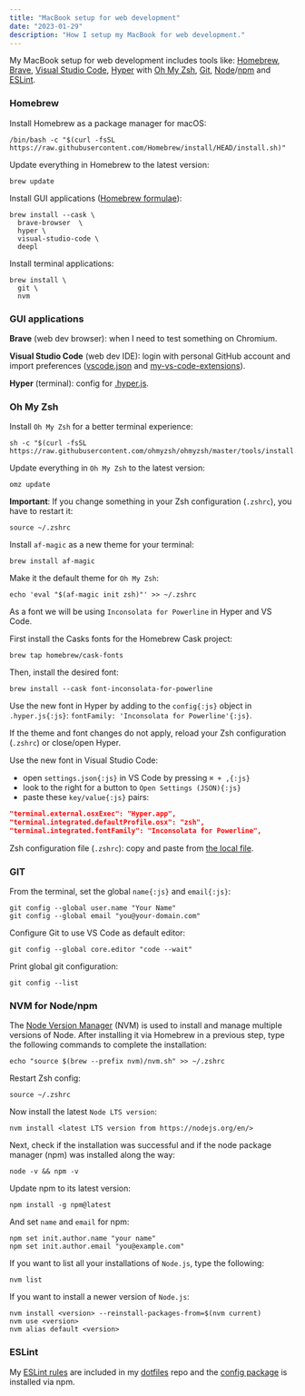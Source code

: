```yaml
---
title: "MacBook setup for web development"
date: "2023-01-29"
description: "How I setup my MacBook for web development."
---
```


My MacBook setup for web development includes tools like: [Homebrew](https://brew.sh), [Brave](https://brave.com), [Visual Studio Code](https://code.visualstudio.com), [Hyper](https://hyper.is) with [Oh My Zsh](https://ohmyz.sh), [Git](https://git-scm.com), [Node](https://nodejs.org)/[npm](https://www.npmjs.com) and [ESLint](https://eslint.org).

### Homebrew

Install Homebrew as a package manager for macOS:

```shell title="Terminal"
/bin/bash -c "$(curl -fsSL https://raw.githubusercontent.com/Homebrew/install/HEAD/install.sh)"
```

Update everything in Homebrew to the latest version:

```shell title="Terminal"
brew update
```

Install GUI applications ([Homebrew formulae](https://formulae.brew.sh)):

```shell title="Terminal"
brew install --cask \
  brave-browser  \
  hyper \
  visual-studio-code \
  deepl
```

Install terminal applications:

```shell title="Terminal"
brew install \
  git \
  nvm
```

### GUI applications

**Brave** (web dev browser): when I need to test something on Chromium.

**Visual Studio Code** (web dev IDE): login with personal GitHub account and import preferences ([vscode.json](https://github.com/eneax/dotfiles/blob/main/vscode.json) and [my-vs-code-extensions](https://github.com/eneax/dotfiles/blob/main/my-vs-code-extensions.md)).

**Hyper** (terminal): config for [.hyper.js](https://github.com/eneax/dotfiles/blob/main/.hyper.js).

### Oh My Zsh

Install `Oh My Zsh` for a better terminal experience:

```shell title="Terminal"
sh -c "$(curl -fsSL https://raw.githubusercontent.com/ohmyzsh/ohmyzsh/master/tools/install.sh)"
```

Update everything in `Oh My Zsh` to the latest version:

```shell title="Terminal"
omz update
```

**Important**: If you change something in your Zsh configuration (`.zshrc`), you have to restart it:

```shell title="Terminal"
source ~/.zshrc
```

Install `af-magic` as a new theme for your terminal:

```shell title="Terminal"
brew install af-magic
```

Make it the default theme for `Oh My Zsh`:

```shell title="Terminal"
echo 'eval "$(af-magic init zsh)"' >> ~/.zshrc
```

As a font we will be using `Inconsolata for Powerline` in Hyper and VS Code.

First install the Casks fonts for the Homebrew Cask project:

```shell title="Terminal"
brew tap homebrew/cask-fonts
```

Then, install the desired font:

```shell title="Terminal"
brew install --cask font-inconsolata-for-powerline
```

Use the new font in Hyper by adding to the `config{:js}` object in `.hyper.js{:js}`: `fontFamily: 'Inconsolata for Powerline'{:js}`.

If the theme and font changes do not apply, reload your Zsh configuration (`.zshrc`) or close/open Hyper.

Use the new font in Visual Studio Code:

- open `settings.json{:js}` in VS Code by pressing `⌘ + ,{:js}`
- look to the right for a button to `Open Settings (JSON){:js}`
- paste these `key/value{:js}` pairs:

```json
"terminal.external.osxExec": "Hyper.app",
"terminal.integrated.defaultProfile.osx": "zsh",
"terminal.integrated.fontFamily": "Inconsolata for Powerline",
```

Zsh configuration file (`.zshrc`): copy and paste from [the local file](https://github.com/eneax/dotfiles/blob/main/.zshrc).

### GIT

From the terminal, set the global `name{:js}` and `email{:js}`:

```shell title="Terminal"
git config --global user.name "Your Name"
git config --global email "you@your-domain.com"
```

Configure Git to use VS Code as default editor:

```shell title="Terminal"
git config --global core.editor "code --wait"
```

Print global git configuration:

```shell title="Terminal"
git config --list
```

### NVM for Node/npm

The [Node Version Manager](https://github.com/nvm-sh/nvm) (NVM) is used to install and manage multiple versions of Node. After installing it via Homebrew in a previous step, type the following commands to complete the installation:

```shell title="Terminal"
echo "source $(brew --prefix nvm)/nvm.sh" >> ~/.zshrc
```

Restart Zsh config:

```shell title="Terminal"
source ~/.zshrc
```

Now install the latest `Node LTS version`:

```shell title="Terminal"
nvm install <latest LTS version from https://nodejs.org/en/>
```

Next, check if the installation was successful and if the node package manager (npm) was installed along the way:

```shell title="Terminal"
node -v && npm -v
```

Update npm to its latest version:

```shell title="Terminal"
npm install -g npm@latest
```

And set `name` and `email` for npm:

```shell title="Terminal"
npm set init.author.name "your name"
npm set init.author.email "you@example.com"
```

If you want to list all your installations of `Node.js`, type the following:

```shell title="Terminal"
nvm list
```

If you want to install a newer version of `Node.js`:

```shell title="Terminal"
nvm install <version> --reinstall-packages-from=$(nvm current)
nvm use <version>
nvm alias default <version>
```

### ESLint

My [ESLint rules](https://github.com/eneax/dotfiles/blob/main/.eslintrc) are included in my [dotfiles](https://github.com/eneax/dotfiles) repo and the [config package](https://github.com/eneax/eslint-config-eneax) is installed via npm.
